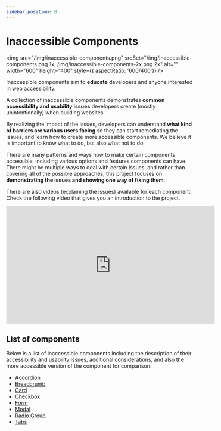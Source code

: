 ---
sidebar_position: 0
---


# Inaccessible Components

<img src="/img/inaccessible-components.png" srcSet="/img/inaccessible-components.png 1x, /img/inaccessible-components-2x.png 2x" alt="" width="600" height="400" style={{ aspectRatio: '600/400'}} />

Inaccessible components aim to **educate** developers and anyone interested in web accessibility.

A collection of inaccessible components demonstrates **common accessibility and usability issues** developers create (mostly unintentionally) when building websites.

By realizing the impact of the issues, developers can understand **what kind of barriers are various users facing** so they can start remediating the issues, and learn how to create more accessible components. We believe it is important to know what to do, but also what not to do.

There are many patterns and ways how to make certain components accessible, including various options and features components can have. There might be multiple ways to deal with certain issues, and rather than covering all of the possible approaches, this project focuses on **demonstrating the issues and showing one way of fixing them**.

There are also videos (explaining the issues) available for each component. Check the following video that gives you an introduction to the project.

<iframe width="560" height="315" src="https://www.youtube.com/embed/_S7SQwhCMGA" title="Introduction - Inaccessible components" frameBorder="0" allow="accelerometer; autoplay; clipboard-write; encrypted-media; gyroscope; picture-in-picture" allowFullScreen></iframe>

## List of components

Below is a list of inaccessible components including the description of their accessibility and usability issues, additional considerations, and also the more accessible version of the component for comparison.

- [Accordion](/docs/inaccessible-components/accordion)
- [Breadcrumb](/docs/inaccessible-components/breadcrumb)
- [Card](/docs/inaccessible-components/card)
- [Checkbox](/docs/inaccessible-components/checkbox)
- [Form](/docs/inaccessible-components/form)
- [Modal](/docs/inaccessible-components/modal)
- [Radio Group](/docs/inaccessible-components/radio-group)
- [Tabs](/docs/inaccessible-components/tabs)
